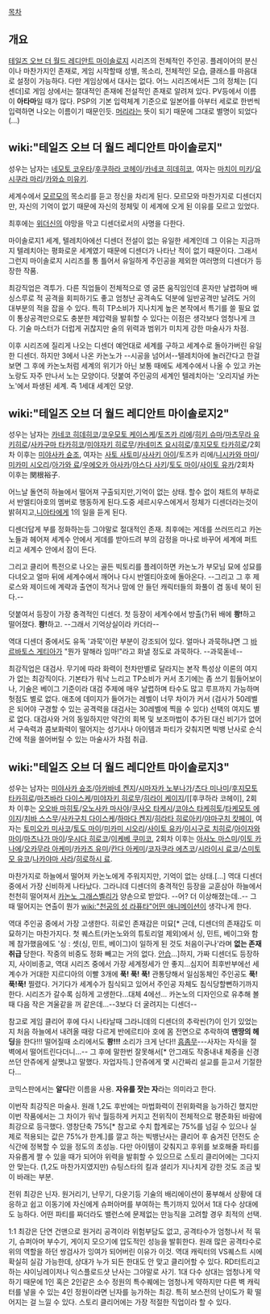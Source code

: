 [[목차]]

== 개요 ==
[[테일즈 오브 더 월드 레디안트 마이솔로지]] 시리즈의 전체적인 주인공.
플레이어의 분신이나 마찬가지인 존재로, 게임 시작할때 성별, 목소리, 전체적인 모습, 클래스를 마음대로 설정이 가능하다. 다만 게임상에서 대사는 없다.
어느 시리즈에서든 그의 정체는 [디센더]로 게임 상에서는 절대적인 존재에 전설적인 존재로 알려져 있다. PV등에서 이름이 '''아타마'''일 때가 많다. PSP의 기본 입력체계 기준으로 일본어를 아부터 세로로 한번씩 입력하면 나오는 이름이기 때문인듯. [[머리]]라는 뜻이 되기 때문에 그대로 별명이 되었다 (…)

== wiki:"테일즈 오브 더 월드 레디안트 마이솔로지" ==
성우는 남자는 [[네모토 코우타]]/[[후쿠하라 코헤이]]/[[카네코 히데히코]], 여자는 [[마치이 미키]]/[[요시쿠라 마리]]/[[카와쇼 미유키]].

세계수에서 [[모르모]]의 목소리를 듣고 정신을 차리게 된다.
모르모와 마찬가지로 디센더지만, 자신의 기억이 없기 때문에 자신의 정체및 이 세계에 오게 된 이유를 모르고 있었다.

최후에는 [[위더신]]의 야망을 막고 디센더로서의 사명을 다한다.

마이솔로지1 세계, 텔레치아에선 디센더 전설이 없는 유일한 세계인데 그 이유는 지금까지 텔레치아는 평화로운 세계였기 때문에 디센더가 나타난 적이 없기 때문이다. 그래서 그런지 마이솔로지 시리즈를 통 틀어서 유일하게 주인공을 제외한 여러명의 디센더가 등장한 작품.

최강직업은 격투가. 다른 직업들이 전체적으로 영 굼뜬 움직임인데 혼자만 날렵하며 배싱스루로 적 공격을 회피하기도 좋고 엄청난 공격속도 덕분에 일반공격만 날려도 거의 대부분의 적을 잡을 수 있다. 특히 TP소비가 지나치게 높은 본작에서 특기를 쓸 필요 없이 통상공격만으로도 충분한 제압력을 발휘할 수 있다는 이점은 생각보다 엄청나게 크다. 기술 마스터가 더럽게 귀찮지만 술의 위력과 범위가 미치게 강한 마술사가 차점.

이후 시리즈에 질리게 나오는 디센더 예언대로 세계를 구하고 세계수로 돌아가버린 유일한 디센더.
하지만 3에서 나온 카논노가 --시공을 넘어서--텔레치아에 놀러간다고 한걸 보면
그 후에 카논노처럼 세계의 위기가 아닌 보통 때에도 세계수에서 나올 수 있고 카논노랑도 자주 만나서 노는 모양이다.
덧붙여 주인공의 세계인 텔레치아는 '오리지널 카논노'에서 파생된 세계. 즉 1세대 세계인 모양.

== wiki:"테일즈 오브 더 월드 레디안트 마이솔로지2" ==
성우는 남자는 [[카네코 히데히코]]/[[코우모토 케이스케]]/[[토즈카 리에]]/[[히키 슈마]]/[[마츠무라 유키히로]]/[[사카구마 타카히코]]/[[미야자키 히로무]]/[[카네미츠 요시히로]]/[[후지모토 타카히로]]/2회차 이후는 [[미야사카 슌조]], 여자는 [[사토 사토미]]/[[사사키 아이]]/토즈카 리에/[[니시카와 마미]]/[[미카미 시오리]]/[[아가와 료]]/[[우에오카 아사카]]/[[야스다 사키]]/[[토도 마이]]/[[사이토 유카]]/2회차 이후는 関根裕子.

어느날 돌연히 하늘에서 떨어져 구출되지만,기억이 없는 상태.
할수 없이 채트의 부하로서 반엘티아호의 멤버로 행동하게 된다.도중 세르시우스에게서 정체가 디센더라는것이 밝혀지고,[[니아타]]에게 1의 일을 듣게 된다.

디센더답게 부를 정화하는등 그야말로 절대적인 존재.
최후에는 게데를 쓰러뜨리고 카논노들과 헤어져 세계수 안에서 게데를 받아드려 부의 감정을 마나로 바꾸어 세계에 퍼트리고 세계수 안에서 잠이 든다.

그리고 클리어 특전으로 나오는 골든 빅토리를 플레이하면 카논노가 부모님 묘에 성묘를 다녀오고 얼마 뒤에 세계수에서 깨어나 다시 반엘티아호에 돌아온다.
--그리고 그 후 제로스와 제이드에 계략과 출연이 적거나 맘에 안 들던 캐릭터들의 화풀이 겸 동네 북이 된다.--

덧붙여서 등장이 가장 충격적인 디센더. 첫 등장이 세계수에서 방출(?)뒤 배에 '''쾅!'''하고 떨어졌다. '''쾅!'''하고. --그래서 기억상실이라 카더라--

역대 디센더 중에서도 유독 '과묵'이란 부분이 강조되어 있다. 얼마나 과묵하냐면 그 [[바르바토스 게티아]]가 "뭔가 말해라 임마!"라고 화낼 정도로 과묵하다. --과묵돋네--

최강직업은 대검사. 무기에 따라 화력이 천차만별로 달라지는 본작 특성상 이론의 여지가 없는 최강직이다. 기본타가 워낙 느리고 TP소비가 커서 초기에는 좀 쓰기 힘들어보이나, 기술은 베이그 기준이라 대검 주제에 매우 날렵하며 타수도 많고 루프까지 가능하며 헛점도 별로 없다. 애초에 데미지가 들어가는 레벨이 너무 차이가 커서 (검사가 50레벨은 되어야 구경할 수 있는 공격력을 대검사는 30레벨에 찍을 수 있다) 선택의 여지도 별로 없다. 대검사와 거의 동일하지만 약간의 회복 및 보조마법이 추가된 대신 비기가 없어서 구속력과 콤보화력이 떨어지는 성기사나 아이템과 파티가 갖춰지면 빅뱅 난사로 순식간에 적을 쓸어버릴 수 있는 마술사가 차점 취급.

== wiki:"테일즈 오브 더 월드 레디안트 마이솔로지3" ==
성우는 남자는 [[미야사카 슌조]]/[[아카바네 켄지]]/[[시마자카 노부나가]]/[[츠다 미나미]]/[[후지모토 타카히로]]/[[마츠바라 다이스케]]/[[미야자키 히로무]]/[[히라이 케이지]]/[[후쿠하라 코헤이], 2회차 이후는 [[오오바 마히토]]/[[오노사카 마사야]]/[[쿠사오 타케시]]/[[코야스 타케히토]]/[[타케모토 에이지]]/[[치바 스스무]]/[[사카구치 다이스케]]/[[하마다 켄지]]/[[히라타 히로아키]]/[[야마구치 캇페이]], 여자는 [[토미오카 미사코]]/[[토도 마이]]/[[미카미 시오리]]/[[사이토 유카]]/[[이시구로 치히로]]/[[아이자와 마이]]/[[마츠나가 마이]]/[[우시다 히로코]]/[[이케베 쿠미코]], 2회차 이후는 [[아사노 마스미]]/[[이토 카나에]]/[[오카무라 아케미]]/[[카카즈 유미]]/[[칸다 아케미]]/[[코자쿠라 에츠코]]/[[시라이시 료코]]/[[스미토모 유코]]/[[나카야마 사라]]/[[히로하시 료]].

마찬가지로 하늘에서 떨어져 카논노에게 주워지지만, 기억이 없는 상태.[...]
역대 디센더 중에서 가장 신비하게 나타났다. 그라니데 디센더의 충격적인 등장을 교훈삼아 하늘에서 천천히 떨어져서 [[카논노 그래스벨리]]가 양손으로 받았다. --어? 더 이상해졌는데..-- 그때 떨어지는 연출이 뭔가 [[wiki:"천공의 성 라퓨타"어떤 애니메이션]]이 생각나게 한다.

역대 주인공 중에서 가장 고생한다. 히로인 존재감은 미묘[* 근데, 디센더의 존재감도 미묘하기는 마찬가지다. 첫 퀘스트(카논노와의 튜토리얼 제외)에서 싱, 민트, 베이그와 함께 참가했음에도 '싱 : 셋(싱, 민트, 베이그)이 일하게 된 것도 처음이구나'라며 '''없는 존재 취급''' 당한다. 작중의 비중도 정화 빼고는 거의 없다. [[안습]]...]하지, 가짜 디센더도 등장하지, 사이비종교, 역대 시리즈 중에서 가장 세계정세가 안 좋지...심지어 최후반부에선 세계수가 거대한 지르디아의 이빨 3개에 '''푹! 푹! 푹!''' 관통당해서 일심동체인 주인공도 '''푹!푹!푹!''' 찔렸다. 거기다가 세계수가 침식되고 있어서 주인공 자체도 침식당할뻔하기까지 한다. 시리즈가 갈수록 심하게 고생한다...대체 4에선...
카논노의 디자인으로 유추해 볼때 다음 작은 겨울같을 꺼 같은데...--3보다 더 굴려지는 디센더--

참고로 게임 클리어 후에 다시 나타날때 그라니데의 디센더의 추락씬(?)이 인기 있었는지 처음 하늘에서 내려올 때랑 다르게 반에르티아 호에 몸 전면으로 추락하여 '''맨땅의 헤딩'''을 한다!!! 떨어질때 소리에서도 '''쾅!!!''' 소리가 크게 난다!! [[흠좀무]]---사자는 자식을 절벽에서 떨어트린다더니...--
그 후에 말한번 잘못해서[* 안그래도 작중내내 체중을 신경쓰던 안쥬에게 살쪗냐고 말했다. 자업자득.]  안쥬에게 몇 시간짜리 설교를 듣고서 기절한다...

코믹스판에서는 '''알디'''란 이름을 사용. '''자유를 잣는 자'''라는 의미라고 한다.

이번작 최강직은 마술사. 원래 1,2도 후반에는 마법화력이 전위화력을 능가하긴 했지만 이번 작품에서는 그 차이가 워낙 월등하게 커지고 전위직이 전체적으로 평준화된 바람에 최강으로 등극했다. 영창단축 75%[* 참고로 수치 합계로는 75%를 넘길 수 있으나 실제로 적용되는 값은 75%가 한계.]를 깔고 하는 빅뱅난사는 클리어 후 숨겨진 던전도 순식간에 정복할 수 있을 정도의 초성능. 다만 아이템이 갖춰지고 후위를 보호해줄 파티를 자유롭게 짤 수 있을 때가 되어야 위력을 발휘할 수 있으므로 스토리 클리어에는 그다지 안 맞는다. (1,2도 마찬가지였지만) 슈팅스타의 킬과 셜리가 지나치게 강한 것도 조금 빛이 바래는 부분.

전위 최강은 닌자. 원거리기, 난무기, 다운기등 기술의 배리에이션이 풍부해서 상황에 대응하고 쉽고 이동기에 자신에게 슈퍼아머를 부여하는 특기까지 있어서 1대 다수 상대에도 능하다. 어떤 파티를 짜더라도 밸런스에 문제없는 만능직을 고려할 경우 최적의 선택.

1:1 최강은 단연 건맨으로 원거리 공격이라 위험부담도 없고, 공격타수가 엄청나서 적 묶기, 슈퍼아머 부수기, 게이지 모으기에 압도적인 성능을 발휘한다. 원래 많은 공격타수로 위의 역할을 하던 쌍검사가 잉여가 되어버린 이유가 이것. 역대 캐릭터의 VS퀘스트 시에 확실히 실감 가능한데, 상대가 누가 되든 한대도 안 맞고 클리어할 수 있다. RD터트리고 하는 샤이닝레이저나 익스플로드샷 난사는 그야말로 사기. 1대 다수 상대는 엄청나게 약하기 때문에 1인 혹은 2인같은 소수 정원의 특수퀘에는 엄청나게 약하지만 다른 벽 캐릭터를 넣을 수 있는 4인 정원이라면 닌자를 능가하는 최강. 특히 보스전의 난이도가 확 떨어지는 걸 느낄 수 있다. 스토리 클리어에는 가장 적절한 직업이라 할 수 있다.

